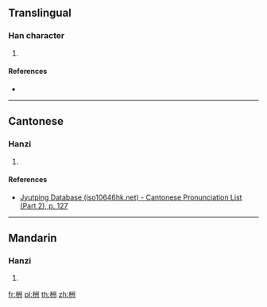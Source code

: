 {{character info/new}}
==Translingual==

===Han character===
{{Han char|rn=75|rad=木|as=06|sn=10|four=42900|canj=DILL|ids=⿰[[木]][[州]]}}

# {{defn|Han|sort=木06}}

====References====
* {{Han ref|kx=0523.050|dkj=14718|hdz=21207.040|uh=6826|ud=26662|bh=D1EE|bd=53742}}

----

==Cantonese==

===Hanzi===
{{yue-hanzi|jyut=[[cau4]]|y=chau4}}

# {{defn|lang=yue|sort=木06}}

====References====
* [http://www.iso10646hk.net/jp/document/download.jsp Jyutping Database (iso10646hk.net) - Cantonese Pronunciation List (Part 2), p. 127]

----

==Mandarin==

===Hanzi===
{{cmn-hanzi|pin=[[chóu]] ([[chou2]])|wg=ch'ou<sup>2</sup>}}

# {{defn|lang=cmn|sort=木06}}

[[fr:栦]]
[[pl:栦]]
[[th:栦]]
[[zh:栦]]